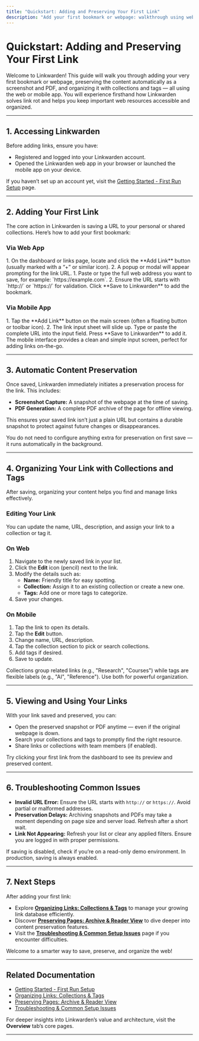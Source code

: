 ```yaml
---
title: "Quickstart: Adding and Preserving Your First Link"
description: "Add your first bookmark or webpage: walkthrough using web or mobile app to save a link, see screenshot/PDF preservation, and organize it with collections and tags. Discover the real end-user value immediately."
---
```


# Quickstart: Adding and Preserving Your First Link

Welcome to Linkwarden! This guide will walk you through adding your very first bookmark or webpage, preserving the content automatically as a screenshot and PDF, and organizing it with collections and tags — all using the web or mobile app. You will experience firsthand how Linkwarden solves link rot and helps you keep important web resources accessible and organized.

---

## 1. Accessing Linkwarden

Before adding links, ensure you have:

- Registered and logged into your Linkwarden account.
- Opened the Linkwarden web app in your browser or launched the mobile app on your device.

If you haven’t set up an account yet, visit the [Getting Started - First Run Setup](https://linkwarden.com/getting-started/prerequisites-installation/first-run-setup) page.

---

## 2. Adding Your First Link

The core action in Linkwarden is saving a URL to your personal or shared collections. Here’s how to add your first bookmark:

### Via Web App

<Steps>
<Step title="Open the Link Addition Panel">
1. On the dashboard or links page, locate and click the **Add Link** button (usually marked with a “+” or similar icon).
2. A popup or modal will appear prompting for the link URL.
</Step>
<Step title="Enter the URL">
1. Paste or type the full web address you want to save, for example: `https://example.com`.
2. Ensure the URL starts with `http://` or `https://` for validation.
</Step>
<Step title="Save the Link">
Click **Save to Linkwarden** to add the bookmark.
</Step>
</Steps>

### Via Mobile App

<Steps>
<Step title="Open the Add Link Sheet">
1. Tap the **Add Link** button on the main screen (often a floating button or toolbar icon).
2. The link input sheet will slide up.
</Step>
<Step title="Input Your URL">
Type or paste the complete URL into the input field.
</Step>
<Step title="Store the Link">
Press **Save to Linkwarden** to add it.
</Step>
</Steps>

<Tip>
The mobile interface provides a clean and simple input screen, perfect for adding links on-the-go.
</Tip>

---

## 3. Automatic Content Preservation

Once saved, Linkwarden immediately initiates a preservation process for the link. This includes:

- **Screenshot Capture:** A snapshot of the webpage at the time of saving.
- **PDF Generation:** A complete PDF archive of the page for offline viewing.

This ensures your saved link isn’t just a plain URL but contains a durable snapshot to protect against future changes or disappearances.

<Info>
You do not need to configure anything extra for preservation on first save — it runs automatically in the background.
</Info>

---

## 4. Organizing Your Link with Collections and Tags

After saving, organizing your content helps you find and manage links effectively.

### Editing Your Link

You can update the name, URL, description, and assign your link to a collection or tag it.

### On Web

1. Navigate to the newly saved link in your list.
2. Click the **Edit** icon (pencil) next to the link.
3. Modify the details such as:
   - **Name:** Friendly title for easy spotting.
   - **Collection:** Assign it to an existing collection or create a new one.
   - **Tags:** Add one or more tags to categorize.
4. Save your changes.

### On Mobile

1. Tap the link to open its details.
2. Tap the **Edit** button.
3. Change name, URL, description.
4. Tap the collection section to pick or search collections.
5. Add tags if desired.
6. Save to update.

<Tip>
Collections group related links (e.g., "Research", "Courses") while tags are flexible labels (e.g., "AI", "Reference"). Use both for powerful organization.
</Tip>

---

## 5. Viewing and Using Your Links

With your link saved and preserved, you can:

- Open the preserved snapshot or PDF anytime — even if the original webpage is down.
- Search your collections and tags to promptly find the right resource.
- Share links or collections with team members (if enabled).

Try clicking your first link from the dashboard to see its preview and preserved content.

---

## 6. Troubleshooting Common Issues

- **Invalid URL Error:** Ensure the URL starts with `http://` or `https://`. Avoid partial or malformed addresses.
- **Preservation Delays:** Archiving snapshots and PDFs may take a moment depending on page size and server load. Refresh after a short wait.
- **Link Not Appearing:** Refresh your list or clear any applied filters. Ensure you are logged in with proper permissions.

<Warning>
If saving is disabled, check if you’re on a read-only demo environment. In production, saving is always enabled.
</Warning>

---

## 7. Next Steps

After adding your first link:

- Explore **[Organizing Links: Collections & Tags](https://linkwarden.com/guides/getting-started/collections-and-tags-basics)** to manage your growing link database efficiently.
- Discover **[Preserving Pages: Archive & Reader View](https://linkwarden.com/guides/getting-started/preserving-and-reading-links)** to dive deeper into content preservation features.
- Visit the **[Troubleshooting & Common Setup Issues](https://linkwarden.com/getting-started/initial-experience-validation/troubleshooting-common-issues)** page if you encounter difficulties.

Welcome to a smarter way to save, preserve, and organize the web!

---

## Related Documentation

- [Getting Started - First Run Setup](https://linkwarden.com/getting-started/prerequisites-installation/first-run-setup)
- [Organizing Links: Collections & Tags](https://linkwarden.com/guides/getting-started/collections-and-tags-basics)
- [Preserving Pages: Archive & Reader View](https://linkwarden.com/guides/getting-started/preserving-and-reading-links)
- [Troubleshooting & Common Setup Issues](https://linkwarden.com/getting-started/initial-experience-validation/troubleshooting-common-issues)

For deeper insights into Linkwarden’s value and architecture, visit the **Overview** tab’s core pages.


---
